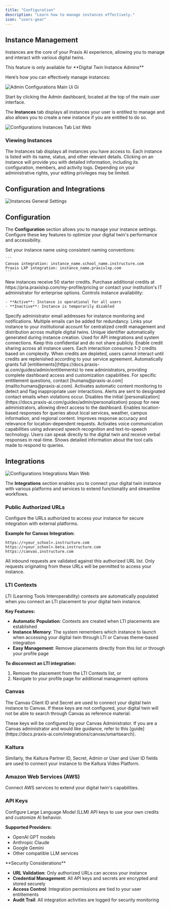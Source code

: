 ```yaml
---
title: "Configuration"
description: "Learn how to manage instances effectively."
icon: "users-gear"
---
```


## Instance Management

Instances are the core of your Praxis AI experience, allowing you to manage and interact with various digital twins.

<Note>
  This feature is only available for **Digital Twin Instance Admins**
</Note>

Here’s how you can effectively manage instances:

![Admin Configurations Main Ui Gi](/images/admin-configurations-main-ui.gif)

Start by clicking the <Icon icon="house-chimney" /> Admin dashboard, located at the top of the main user interface.

The **Instances** tab displays all instances your user is entitled to manage and also allows you to create a new instance if you are entitled to do so.

![Configurations Instances Tab List Web](/images/configurations-instances-tab-list.webp)

### Viewing Instances

<CardGroup cols={2}>
  <Card title="List of Instances" icon="pencil" iconType="regular" color="#27b834">
    The Instances tab displays all instances you have access to. Each instance is listed with its name, status, and other relevant details.
  </Card>
  <Card title="Instance Details" icon="gear">
    Clicking on an instance will provide you with detailed information, including its configuration, members, and activity logs.
  </Card>
</CardGroup>

<Warning>
  Depending on your administrative rights, your editing privileges may be limited.
</Warning>

## Configuration and Integrations

![Instances General Settings](/images/guides/admin/instance-general-settings.webp)

## Configuration

The **Configuration** section allows you to manage your instance settings. Configure these key features to optimize your digital twin's performance and accessibility.

<AccordionGroup>
  <Accordion title="Name">
    Set your instance name using consistent naming conventions:

    ```
    Canvas integration: instance_name.school_name.instructure.com
    Praxis LXP integration: instance_name.praxislxp.com
    ```
  </Accordion>
  <Accordion title="Credits">
    New instances receive 50 starter credits. Purchase additional credits at https://pria.praxislxp.com/my-profile/pricing or contact your institution's IT administrator for enterprise options.
  </Accordion>
  <Accordion title="Status">
    Controls instance availability:

    - **Active**: Instance is operational for all users
    - **Inactive**: Instance is temporarily disabled
  </Accordion>
  <Accordion title="Contact Emails">
    Specify administrator email addresses for instance monitoring and notifications. Multiple emails can be added for redundancy.
  </Accordion>
  <Accordion title="Account">
    Links your instance to your institutional account for centralized credit management and distribution across multiple digital twins.
  </Accordion>
  <Accordion title="Public ID">
    Unique identifier automatically generated during instance creation. Used for API integrations and system connections. Keep this confidential and do not share publicly.
  </Accordion>
  <Accordion title="Pool Credits">
    Enable credit sharing across all instance users. Each interaction consumes 1-2 credits based on complexity. When credits are depleted, users cannot interact until credits are replenished according to your service agreement.
  </Accordion>
  <Accordion title="Grant Entitlements to New Admins">
    Automatically grants full [entitlements](https://docs.praxis-ai.com/guides/admin/entitlements) to new administrators, providing complete dashboard access and customization capabilities. For specific entitlement questions, contact [humans@praxis-ai.com](mailto:humans@praxis-ai.com).
  </Accordion>
  <Accordion title="Enable Moderation">
    Activates automatic content monitoring to detect and flag inappropriate user interactions. Alerts are sent to designated contact emails when violations occur.
  </Accordion>
  <Accordion title="Don't Prompt to Personalize">
    Disables the initial [personalization](https://docs.praxis-ai.com/guides/admin/personalization) popup for new administrators, allowing direct access to the dashboard.
  </Accordion>
  <Accordion title="Use Location">
    Enables location-based responses for queries about local services, weather, campus information, and regional content. Improves response accuracy and relevance for location-dependent requests.
  </Accordion>
  <Accordion title="Enable Convo">
    Activates voice communication capabilities using advanced speech recognition and text-to-speech technology. Users can speak directly to the digital twin and receive verbal responses in real-time.
  </Accordion>
  <Accordion title="Display Agent Details">
    Shows detailed information about the tool calls made to respond to queries.
  </Accordion>
</AccordionGroup>

## Integrations

![Configurations Integrations Main Web](/images/configurations-integrations-main.webp)

The **Integrations** section enables you to connect your digital twin instance with various platforms and services to extend functionality and streamline workflows.

### **Public Authorized URLs**

Configure the URLs authorized to access your instance for secure integration with external platforms.

**Example for Canvas Integration:**

```
https://<your_school>.instructure.com
https://<your_school>.beta.instructure.com
https://canvas.instructure.com
```

All inbound requests are validated against this authorized URL list. Only requests originating from these URLs will be permitted to access your instance.

### **LTI Contexts**

LTI (Learning Tools Interoperability) contexts are automatically populated when you connect an LTI placement to your digital twin instance.

**Key Features:**

- **Automatic Population**: Contexts are created when LTI placements are established
- **Instance Memory**: The system remembers which instance to launch when accessing your digital twin through LTI or Canvas theme-based integration
- **Easy Management**: Remove placements directly from this list or through your profile page

**To disconnect an LTI integration:**

1. Remove the placement from the LTI Contexts list, or
2. Navigate to your profile page for additional management options

### Canvas

The Canvas Client ID and Secret are used to connect your digital twin instance to Canvas. If these keys are not configured, your digital twin will not be able to search through Canvas as reference material.

<Info>
  These keys will be configured by your Canvas Administrator. If you are a Canvas administrator and would like guidance, refer to this [guide](https://docs.praxis-ai.com/integrations/canvas/smartsearch).
</Info>

### Kaltura

Similarly, the Kaltura Partner ID, Secret, Admin or User and User ID fields are used to connect your instance to the Kaltura Video Platform.

### Amazon Web Services (AWS)

Connect AWS services to extend your digital twin's capabilities.

### API Keys

Configure Large Language Model (LLM) API keys to use your own credits and customize AI behavior.

**Supported Providers:**

- OpenAI GPT models
- Anthropic Claude
- Google Gemini
- Other compatible LLM services

<Info>
  **Security Considerations**

  - **URL Validation**: Only authorized URLs can access your instance
  - **Credential Management**: All API keys and secrets are encrypted and stored securely
  - **Access Control**: Integration permissions are tied to your user entitlements
  - **Audit Trail**: All integration activities are logged for security monitoring
</Info>
